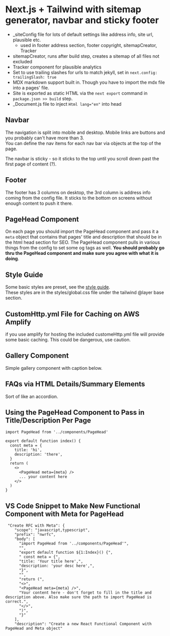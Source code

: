 # Next.js + Tailwind with sitemap generator, navbar and sticky footer

- \_siteConfig file for lots of default settings like address info, site url, plausible etc.
  - used in footer address section, footer copyright, sitemapCreator, Tracker
- sitemapCreator, runs after build step, creates a sitemap of all files not excluded
- Tracker component for plausible analytics
- Set to use trailing slashes for urls to match jekyll, set in `next.config: trailingSlash: true`
- MDX markdown support built in. Though you have to import the mdx file into a pages' file.
- Site is exported as static HTML via the `next export` command in `package.json >> build` step.
- \_Document.js file to inject `Html lang="en"` into head

## Navbar

The navigation is split into mobile and desktop. Mobile links are buttons and you probably can't have more than 3.  
You can define the nav items for each nav bar via objects at the top of the page.

The navbar is sticky - so it sticks to the top until you scroll down past the first page of content (?).

## Footer

The footer has 3 columns on desktop, the 3rd column is address info coming from the config file. It sticks to the bottom on screens without enough content to push it there.

## PageHead Component

On each page you should import the PageHead component and pass it a `meta` object that contains that pages' title and description that should be in the html head section for SEO. The PageHead component pulls in various things from the config to set some og tags as well. **You should probably go thru the PageHead component and make sure you agree with what it is doing**.

## Style Guide

Some basic styles are preset, see the [style guide](/samples/style-guide/).  
These styles are in the styles/global.css file under the tailwind @layer base section.

## CustomHttp.yml File for Caching on AWS Amplify

if you use amplify for hosting the included customeHttp.yml file will provide some basic caching. This could be dangerous, use caution.

## Gallery Component

Simple gallery component with caption below.

## FAQs via HTML Details/Summary Elements

Sort of like an accordion.

## Using the PageHead Component to Pass in Title/Description Per Page

```
import PageHead from '../components/PageHead'

export default function index() {
  const meta = {
    title: 'hi',
    description: 'there',
  }
  return (
    <>
      <PageHead meta={meta} />
      ... your content here
    </>
  )
}
```

## VS Code Snippet to Make New Functional Component with Meta for PageHead

```
 "Create RFC with Meta": {
    "scope": "javascript,typescript",
    "prefix": "nwrfc",
    "body": [
      "import PageHead from '../components/PageHead'",
      "",
      "export default function ${1:Index}() {",
      " const meta = {",
      "title: 'Your title here',",
      "description: 'your desc here',",
      "}",
      "",
      "return (",
      "<>",
      "<PageHead meta={meta} />",
      "Your content here - don't forget to fill in the title and description above. Also make sure the path to import PageHead is correct.",
      "</>",
      ")",
      "}"
    ],
    "description": "Create a new React Functional Component with PageHead and Meta object"
```
